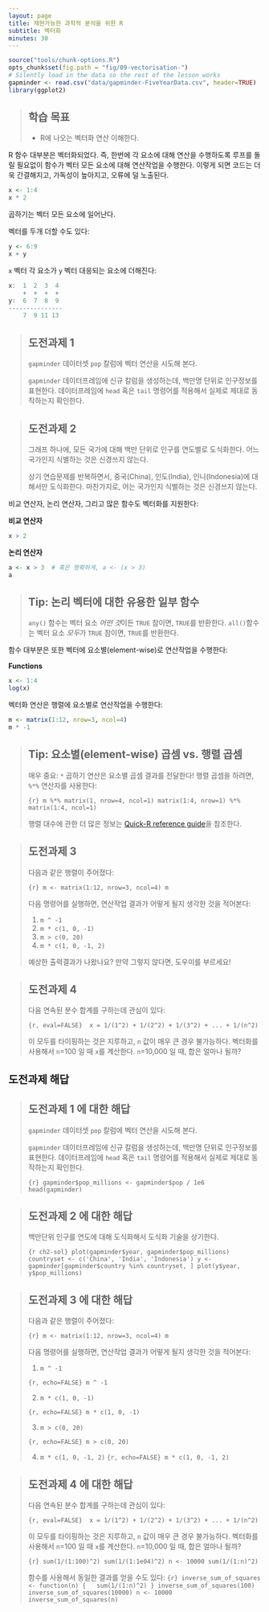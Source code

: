 ```yaml
---
layout: page
title: 재현가능한 과학적 분석을 위한 R
subtitle: 벡터화
minutes: 30
---
```


```r
source("tools/chunk-options.R")
opts_chunk$set(fig.path = "fig/09-vectorisation-")
# Silently load in the data so the rest of the lesson works
gapminder <- read.csv("data/gapminder-FiveYearData.csv", header=TRUE)
library(ggplot2)
```

> ## 학습 목표 {.objectives}
>
> * R에 나오는 벡터화 연산 이해한다.
>

R 함수 대부분은 벡터화되었다.
즉, 한번에 각 요소에 대해 연산을 수행하도록 루프를 돌릴 필요없이
함수가 벡터 모든 요소에 대해 연산작업을 수행한다.
이렇게 되면 코드는 더욱 간결해지고, 가독성이 높아지고, 오류에 덜 노출된다.


```r
x <- 1:4
x * 2
```

곱하기는 벡터 모든 요소에 일어난다.

벡터를 두개 더할 수도 있다:

```r
y <- 6:9
x + y
```

`x` 벡터 각 요소가 `y` 벡터 대응되는 요소에 더해진다:

```r
x:  1  2  3  4
    +  +  +  +
y:  6  7  8  9
---------------
    7  9 11 13
```


> ## 도전과제 1 {.challenge}
>
> `gapminder` 데이터셋 `pop` 칼럼에 벡터 연산을 시도해 본다.
>
> `gapminder` 데이터프레임에 신규 칼럼을 생성하는데, 백만명 단위로 
> 인구정보를 표현한다.
> 데이터프레임에 `head` 혹은 `tail` 명령어를 적용해서 
> 실제로 제대로 동작하는지 확인한다.
>

> ## 도전과제 2 {.challenge}
>
> 그래프 하나에, 모든 국가에 대해 백만 단위로 인구를 연도별로 도식화한다.
> 어느 국가인지 식별하는 것은 신경쓰지 않는다.
>
> 상기 연습문제를 반복하면서, 중국(China), 인도(India), 인니(Indonesia)에 
> 대해서만 도식화한다. 마찬가지로, 어는 국가인지 식별하는 것은 
> 신경쓰지 않는다.
>

비교 연산자, 논리 연산자, 그리고 많은 함수도 벡터화를 지원한다:

**비교 연산자**

```r
x > 2
```

**논리 연산자** 
```r
a <- x > 3  # 혹은 명확하게, a <- (x > 3)
a
```

> ## Tip: 논리 벡터에 대한 유용한 일부 함수 {.callout}
>
> `any()` 함수는 벡터 요소 *어떤 것*이든 `TRUE` 참이면, `TRUE`를 반환한다.
> `all()`함수는 벡터 요소 *모두*가 `TRUE` 참이면, `TRUE`를 반환한다.
>

함수 대부분은 또한 벡터에 요소별(element-wise)로 연산작업을 수행한다:

**Functions**
```r
x <- 1:4
log(x)
```

벡터화 연산은 행렬에 요소별로 연산작업을 수행한다:

```r
m <- matrix(1:12, nrow=3, ncol=4)
m * -1  
```
 

> ## Tip: 요소별(element-wise) 곱셈 vs. 행렬 곱셈 {.callout}
>
> 매우 중요: `*` 곱하기 연산은 요소별 곱셈 결과를 전달한다!
> 행렬 곱셈을 하려면, `%*%` 연산자를 사용한다:
> 
> ```{r}
> m %*% matrix(1, nrow=4, ncol=1)
> matrix(1:4, nrow=1) %*% matrix(1:4, ncol=1)
> ```
>
> 행렬 대수에 관한 더 많은 정보는 [Quick-R reference
> guide](http://www.statmethods.net/advstats/matrix.html)을 참조한다.

> ## 도전과제 3 {.challenge}
>
> 다음과 같은 행렬이 주어졌다:
>
> ```{r}
> m <- matrix(1:12, nrow=3, ncol=4)
> m
> ```
>
> 다음 명령어를 실행하면, 연산작업 결과가 어떻게 될지 생각한 것을 적어본다:
>
> 1. `m ^ -1`
> 2. `m * c(1, 0, -1)`
> 3. `m > c(0, 20)`
> 4. `m * c(1, 0, -1, 2)`
>
> 예상한 출력결과가 나왔나요? 만약 그렇지 않다면, 도우미를 부르세요!
>

> ## 도전과제 4 {.challenge}
>
> 다음 연속된 분수 합계를 구하는데 관심이 있다:
>
> ```{r, eval=FALSE}
>  x = 1/(1^2) + 1/(2^2) + 1/(3^2) + ... + 1/(n^2)
> ```
>
> 이 모두를 타이핑하는 것은 지루하고, `n` 값이 매우 큰 경우 불가능하다.
> 벡터화를 사용해서 `n`=100 일 때 `x`를 계산한다.
> `n`=10,000 일 때, 합은 얼마나 될까?


## 도전과제 해답

> ## 도전과제 1 에 대한 해답 {.challenge}
>
> `gapminder` 데이터셋 `pop` 칼럼에 벡터 연산을 시도해 본다.
>
> `gapminder` 데이터프레임에 신규 칼럼을 생성하는데, 백만명 단위로 
> 인구정보를 표현한다.
> 데이터프레임에 `head` 혹은 `tail` 명령어를 적용해서 
> 실제로 제대로 동작하는지 확인한다.
>
> ```{r}
> gapminder$pop_millions <- gapminder$pop / 1e6
> head(gapminder)
> ```
>

> ## 도전과제 2 에 대한 해답 {.challenge}
>
> 백만단위 인구를 연도에 대해 도식화해서 도식화 기술을 상기한다.
>
> ```{r ch2-sol}
> plot(gapminder$year, gapminder$pop_millions)
> countryset <- c('China', 'India', 'Indonesia')
> y <- gapminder[gapminder$country %in% countryset, ]
> plot(y$year, y$pop_millions)
> ```
>

> ## 도전과제 3 에 대한 해답 {.challenge}
>
> 다음과 같은 행렬이 주어졌다:
>
> ```{r}
> m <- matrix(1:12, nrow=3, ncol=4)
> m
> ```
>
>
> 다음 명령어를 실행하면, 연산작업 결과가 어떻게 될지 생각한 것을 적어본다:
>
> 1. `m ^ -1`
>
> ```{r, echo=FALSE}
> m ^ -1
> ```
>
> 2. `m * c(1, 0, -1)`
>
> ```{r, echo=FALSE}
> m * c(1, 0, -1)
> ```
>
> 3. `m > c(0, 20)`
>
> ```{r, echo=FALSE}
> m > c(0, 20)
> ```
>
> 4. `m * c(1, 0, -1, 2)`
> ```{r, echo=FALSE}
> m * c(1, 0, -1, 2)
> ```


> ##  도전과제 4 에 대한 해답 {.challenge}
>
> 다음 연속된 분수 합계를 구하는데 관심이 있다:
>
> ```{r, eval=FALSE}
>  x = 1/(1^2) + 1/(2^2) + 1/(3^2) + ... + 1/(n^2)
> ```
>
> 이 모두를 타이핑하는 것은 지루하고, `n` 값이 매우 큰 경우 불가능하다.
> 벡터화를 사용해서 `n`=100 일 때 `x`를 계산한다.
> `n`=10,000 일 때, 합은 얼마나 될까?
>
> ```{r}
> sum(1/(1:100)^2)
> sum(1/(1:1e04)^2)
> n <- 10000
> sum(1/(1:n)^2)
> ```
> 
> 함수를 사용해서 동일한 결과를 얻을 수도 있다:
> ```{r}
> inverse_sum_of_squares <- function(n) {
>   sum(1/(1:n)^2)
> }
> inverse_sum_of_squares(100)
> inverse_sum_of_squares(10000)
> n <- 10000
> inverse_sum_of_squares(n)
> ```
>

